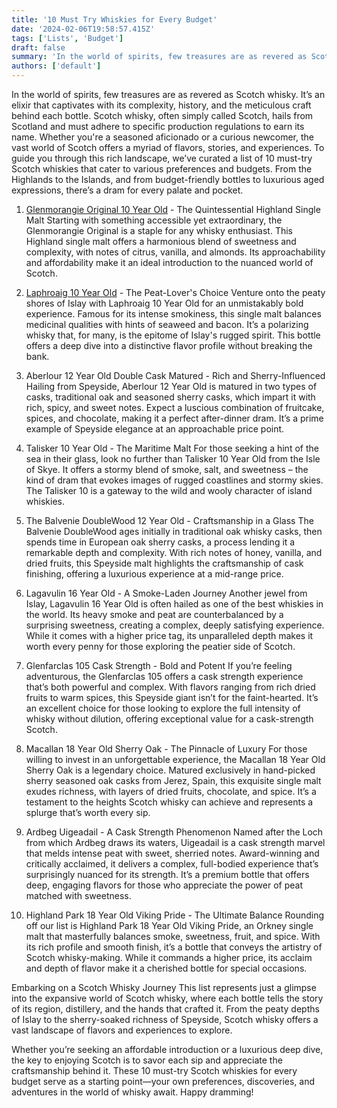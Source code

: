 ```yaml
---
title: '10 Must Try Whiskies for Every Budget'
date: '2024-02-06T19:58:57.415Z'
tags: ['Lists', 'Budget']
draft: false
summary: 'In the world of spirits, few treasures are as revered as Scotch whisky. It s an elixir that captivates with its complexity, history, and the meticulous craft behind each bottle. Scotch whisky, often simply called Scotch, hails from Scotland and must adhere to specific production regulations to earn its name.'
authors: ['default']
---
```


In the world of spirits, few treasures are as revered as Scotch whisky. It’s an elixir that captivates with its complexity, history, and the meticulous craft behind each bottle. Scotch whisky, often simply called Scotch, hails from Scotland and must adhere to specific production regulations to earn its name. Whether you're a seasoned aficionado or a curious newcomer, the vast world of Scotch offers a myriad of flavors, stories, and experiences. To guide you through this rich landscape, we’ve curated a list of 10 must-try Scotch whiskies that cater to various preferences and budgets. From the Highlands to the Islands, and from budget-friendly bottles to luxurious aged expressions, there’s a dram for every palate and pocket.

1. [Glenmorangie Original 10 Year Old](https://scripts.affiliatefuture.com/AFClick.asp?affiliateID=351604&merchantID=7042&programmeID=24815&mediaID=0&tracking=&afsource=20&url=https://www.masterofmalt.com/whiskies/glenmorangie/glenmorangie-10-year-old-the-original-whisky/) - The Quintessential Highland Single Malt Starting with something accessible yet extraordinary, the Glenmorangie Original is a staple for any whisky enthusiast. This Highland single malt offers a harmonious blend of sweetness and complexity, with notes of citrus, vanilla, and almonds. Its approachability and affordability make it an ideal introduction to the nuanced world of Scotch.

2. [Laphroaig 10 Year Old](https://scripts.affiliatefuture.com/AFClick.asp?affiliateID=351604&merchantID=7042&programmeID=24815&mediaID=0&tracking=&afsource=20&url=https://www.masterofmalt.com/whiskies/laphroaig-10-year-old-whisky/) - The Peat-Lover's Choice Venture onto the peaty shores of Islay with Laphroaig 10 Year Old for an unmistakably bold experience. Famous for its intense smokiness, this single malt balances medicinal qualities with hints of seaweed and bacon. It’s a polarizing whisky that, for many, is the epitome of Islay's rugged spirit. This bottle offers a deep dive into a distinctive flavor profile without breaking the bank.

3. Aberlour 12 Year Old Double Cask Matured - Rich and Sherry-Influenced Hailing from Speyside, Aberlour 12 Year Old is matured in two types of casks, traditional oak and seasoned sherry casks, which impart it with rich, spicy, and sweet notes. Expect a luscious combination of fruitcake, spices, and chocolate, making it a perfect after-dinner dram. It’s a prime example of Speyside elegance at an approachable price point.

4. Talisker 10 Year Old - The Maritime Malt For those seeking a hint of the sea in their glass, look no further than Talisker 10 Year Old from the Isle of Skye. It offers a stormy blend of smoke, salt, and sweetness – the kind of dram that evokes images of rugged coastlines and stormy skies. The Talisker 10 is a gateway to the wild and wooly character of island whiskies.

5. The Balvenie DoubleWood 12 Year Old - Craftsmanship in a Glass The Balvenie DoubleWood ages initially in traditional oak whisky casks, then spends time in European oak sherry casks, a process lending it a remarkable depth and complexity. With rich notes of honey, vanilla, and dried fruits, this Speyside malt highlights the craftsmanship of cask finishing, offering a luxurious experience at a mid-range price.

6. Lagavulin 16 Year Old - A Smoke-Laden Journey Another jewel from Islay, Lagavulin 16 Year Old is often hailed as one of the best whiskies in the world. Its heavy smoke and peat are counterbalanced by a surprising sweetness, creating a complex, deeply satisfying experience. While it comes with a higher price tag, its unparalleled depth makes it worth every penny for those exploring the peatier side of Scotch.

7. Glenfarclas 105 Cask Strength - Bold and Potent If you’re feeling adventurous, the Glenfarclas 105 offers a cask strength experience that’s both powerful and complex. With flavors ranging from rich dried fruits to warm spices, this Speyside giant isn’t for the faint-hearted. It’s an excellent choice for those looking to explore the full intensity of whisky without dilution, offering exceptional value for a cask-strength Scotch.

8. Macallan 18 Year Old Sherry Oak - The Pinnacle of Luxury For those willing to invest in an unforgettable experience, the Macallan 18 Year Old Sherry Oak is a legendary choice. Matured exclusively in hand-picked sherry seasoned oak casks from Jerez, Spain, this exquisite single malt exudes richness, with layers of dried fruits, chocolate, and spice. It’s a testament to the heights Scotch whisky can achieve and represents a splurge that’s worth every sip.

9. Ardbeg Uigeadail - A Cask Strength Phenomenon Named after the Loch from which Ardbeg draws its waters, Uigeadail is a cask strength marvel that melds intense peat with sweet, sherried notes. Award-winning and critically acclaimed, it delivers a complex, full-bodied experience that’s surprisingly nuanced for its strength. It’s a premium bottle that offers deep, engaging flavors for those who appreciate the power of peat matched with sweetness.

10. Highland Park 18 Year Old Viking Pride - The Ultimate Balance Rounding off our list is Highland Park 18 Year Old Viking Pride, an Orkney single malt that masterfully balances smoke, sweetness, fruit, and spice. With its rich profile and smooth finish, it’s a bottle that conveys the artistry of Scotch whisky-making. While it commands a higher price, its acclaim and depth of flavor make it a cherished bottle for special occasions.

Embarking on a Scotch Whisky Journey This list represents just a glimpse into the expansive world of Scotch whisky, where each bottle tells the story of its region, distillery, and the hands that crafted it. From the peaty depths of Islay to the sherry-soaked richness of Speyside, Scotch whisky offers a vast landscape of flavors and experiences to explore.

Whether you’re seeking an affordable introduction or a luxurious deep dive, the key to enjoying Scotch is to savor each sip and appreciate the craftsmanship behind it. These 10 must-try Scotch whiskies for every budget serve as a starting point—your own preferences, discoveries, and adventures in the world of whisky await. Happy dramming!
